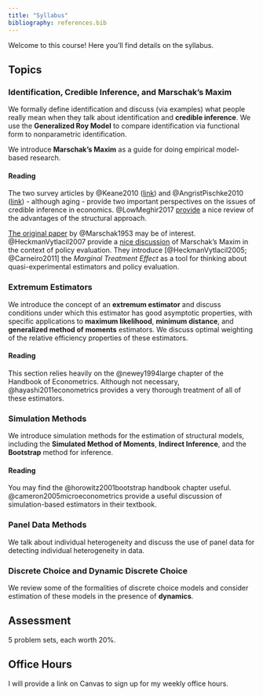 ```yaml
---
title: "Syllabus"
bibliography: references.bib
---
```


Welcome to this course! Here you'll find details on the syllabus.

## Topics

### Identification, Credible Inference, and Marschak's Maxim

We formally define identification and discuss (via examples) what people really mean when they talk about identification and **credible inference**. We use the **Generalized Roy Model** to compare identification via functional form to nonparametric identification.

We introduce **Marschak's Maxim** as a guide for doing empirical model-based research.

#### Reading

The two survey articles by @Keane2010 ([link](/papers/KeaneJEP2010.pdf)) and @AngristPischke2010 ([link](/papers/TheCredibilityRevolutionInEmpiricalEconomics_AngristPischke_JEP_2010.pdf)) -  although aging - provide two important perspectives on the issues of credible inference in economics. @LowMeghir2017 [provide](/papers/TheUseOfStructuralModelsInEconometrics_LowMeghir_JEP_2017.pdf) a nice review of the advantages of the structural approach.

[The original paper](/papers/Marschak1953.pdf) by @Marschak1953 may be of interest. @HeckmanVytlacil2007 provide a [nice discussion](/papers/HeckmanVytlacilHandbook2007.pdf) of Marschak's Maxim in the context of policy evaluation. They introduce [@HeckmanVytlacil2005; @Carneiro2011] the *Marginal Treatment Effect* as a tool for thinking about quasi-experimental estimators and policy evaluation.

### Extremum Estimators

We introduce the concept of an **extremum estimator** and discuss conditions under which this estimator has good asymptotic properties, with specific applications to **maximum likelihood**, **minimum distance**, and **generalized method of moments** estimators. We discuss optimal weighting of the relative efficiency properties of these estimators.

#### Reading

This section relies heavily on the @newey1994large chapter of the Handbook of Econometrics. Although not necessary, @hayashi2011econometrics provides a very thorough treatment of all of these estimators.

### Simulation Methods

We introduce simulation methods for the estimation of structural models, including the **Simulated Method of Moments**, **Indirect Inference**, and the **Bootstrap** method for inference.

#### Reading

You may find the @horowitz2001bootstrap handbook chapter useful. @cameron2005microeconometrics provide a useful discussion of simulation-based estimators in their textbook.

### Panel Data Methods

We talk about individual heterogeneity and discuss the use of panel data for detecting individual heterogeneity in data.

### Discrete Choice and Dynamic Discrete Choice

We review some of the formalities of discrete choice models and consider estimation of these models in the presence of **dynamics**.


## Assessment

5 problem sets, each worth 20%.

## Office Hours

I will provide a link on Canvas to sign up for my weekly office hours.